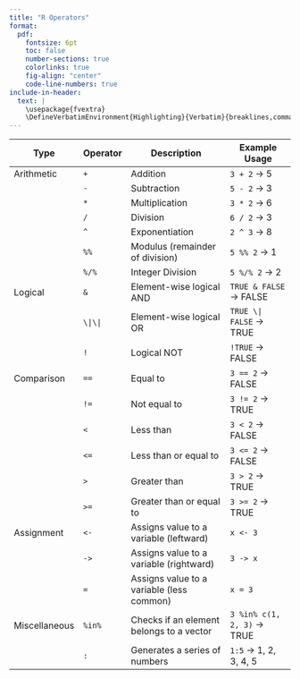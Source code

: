 ```yaml
---
title: "R Operators"
format:
  pdf:
    fontsize: 6pt
    toc: false
    number-sections: true
    colorlinks: true
    fig-align: "center"
    code-line-numbers: true
include-in-header: 
  text: |
    \usepackage{fvextra}
    \DefineVerbatimEnvironment{Highlighting}{Verbatim}{breaklines,commandchars=\\\{\}}
---
```


| Type            | Operator | Description                       | Example Usage         |
|-----------------|----------|-----------------------------------|-----------------------|
| Arithmetic      | `+`      | Addition                          | `3 + 2` -> 5          |
|                 | `-`      | Subtraction                       | `5 - 2` -> 3          |
|                 | `*`      | Multiplication                    | `3 * 2` -> 6          |
|                 | `/`      | Division                          | `6 / 2` -> 3          |
|                 | `^`      | Exponentiation                    | `2 ^ 3` -> 8          |
|                 | `%%`     | Modulus (remainder of division)   | `5 %% 2` -> 1         |
|                 | `%/%`    | Integer Division                  | `5 %/% 2` -> 2        |
| Logical         | `&`      | Element-wise logical AND          | `TRUE & FALSE` -> FALSE|
|                 | `\|\|`   | Element-wise logical OR           | `TRUE \| FALSE` -> TRUE|
|                 | `!`      | Logical NOT                       | `!TRUE` -> FALSE      |
| Comparison      | `==`     | Equal to                          | `3 == 2` -> FALSE     |
|                 | `!=`     | Not equal to                      | `3 != 2` -> TRUE      |
|                 | `<`      | Less than                         | `3 < 2` -> FALSE      |
|                 | `<=`     | Less than or equal to             | `3 <= 2` -> FALSE     |
|                 | `>`      | Greater than                      | `3 > 2` -> TRUE       |
|                 | `>=`     | Greater than or equal to          | `3 >= 2` -> TRUE      |
| Assignment      | `<-`     | Assigns value to a variable (leftward) | `x <- 3`          |
|                 | `->`     | Assigns value to a variable (rightward)| `3 -> x`          |
|                 | `=`      | Assigns value to a variable (less common) | `x = 3`       |
| Miscellaneous   | `%in%`   | Checks if an element belongs to a vector | `3 %in% c(1, 2, 3)` -> TRUE|
|                 | `:`      | Generates a series of numbers    | `1:5` -> 1, 2, 3, 4, 5|
